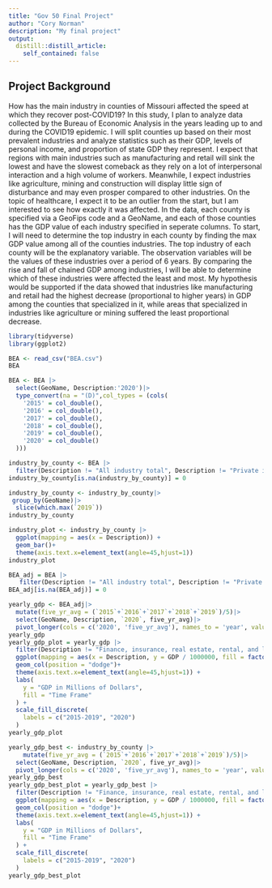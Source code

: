 ```yaml
---
title: "Gov 50 Final Project"
author: "Cory Norman"
description: "My final project"
output:
  distill::distill_article:
    self_contained: false
---
```



## Project Background

How has the main industry in counties of Missouri affected the speed at which they recover post-COVID19? In this study, I plan to analyze data collected by the Bureau of Economic Analysis in the years leading up to and during the COVID19 epidemic. I will split counties up based on their most prevalent industries and analyze statistics such as their GDP, levels of personal income, and proportion of state GDP they represent. I expect that regions with main industries such as manufacturing and retail will sink the lowest and have the slowest comeback as they rely on a lot of interpersonal interaction and a high volume of workers. Meanwhile, I expect industries like agriculture, mining and construction will display little sign of disturbance and may even prosper compared to other industries. On the topic of healthcare, I expect it to be an outlier from the start, but I am interested to see how exactly it was affected. In the data, each county is specified via a GeoFips code and a GeoName, and each of those counties has the GDP value of each industry specified in seperate columns. To start, I will need to determine the top industry in each county by finding the max GDP value among all of the counties industries. The top industry of each county will be the explanatory variable. The observation variables will be the values of these industries over a period of 6 years. By comparing the rise and fall of chained GDP among industries, I will be able to determine which of these industries were affected the least and most. My hypothesis would be supported if the data showed that industries like manufacturing and retail had the highest decrease (proportional to higher years) in GDP among the counties that specialized in it, while areas that specialized in industries like agriculture or mining suffered the least proportional decrease. 

```r
library(tidyverse)
library(ggplot2)
```
```r
BEA <- read_csv("BEA.csv")
BEA
```
```r
BEA <- BEA |>
  select(GeoName, Description:'2020')|>
  type_convert(na = "(D)",col_types = (cols(
    '2015' = col_double(),
    '2016' = col_double(),
    '2017' = col_double(),
    '2018' = col_double(),
    '2019' = col_double(),
    '2020' = col_double()
  )))
```

```r
industry_by_county <- BEA |>
  filter(Description != "All industry total", Description != "Private industries", Description != "Private services-providing industries 3/", Description != "Private goods-producing industries 2/", GeoName != "Missouri")
industry_by_county[is.na(industry_by_county)] = 0
```
  
```r
industry_by_county <- industry_by_county|>
 group_by(GeoName)|>
  slice(which.max(`2019`))
industry_by_county
```

 

```r
industry_plot <- industry_by_county |>
  ggplot(mapping = aes(x = Description)) +
  geom_bar()+
  theme(axis.text.x=element_text(angle=45,hjust=1))
industry_plot
```
```r
BEA_adj = BEA |>
   filter(Description != "All industry total", Description != "Private industries", Description != "Private services-providing industries 3/", Description != "Private goods-producing industries 2/", GeoName != "Missouri")
BEA_adj[is.na(BEA_adj)] = 0
```

```r
yearly_gdp <- BEA_adj|>
  mutate(five_yr_avg = (`2015`+`2016`+`2017`+`2018`+`2019`)/5)|>
  select(GeoName, Description, `2020`, five_yr_avg)|>
  pivot_longer(cols = c('2020', 'five_yr_avg'), names_to = 'year', values_to = "GDP")
yearly_gdp
yearly_gdp_plot = yearly_gdp |>
  filter(Description != "Finance, insurance, real estate, rental, and leasing")|>
  ggplot(mapping = aes(x = Description, y = GDP / 1000000, fill = factor(year, levels = c("five_yr_avg", "2020")))) +
  geom_col(position = "dodge")+
  theme(axis.text.x=element_text(angle=45,hjust=1)) +
  labs(
    y = "GDP in Millions of Dollars",
    fill = "Time Frame"
  ) +
  scale_fill_discrete(
    labels = c("2015-2019", "2020")
  )
yearly_gdp_plot
```
```r
yearly_gdp_best <- industry_by_county |>
    mutate(five_yr_avg = (`2015`+`2016`+`2017`+`2018`+`2019`)/5)|>
  select(GeoName, Description, `2020`, five_yr_avg)|>
  pivot_longer(cols = c('2020', 'five_yr_avg'), names_to = 'year', values_to = "GDP")
yearly_gdp_best
yearly_gdp_best_plot = yearly_gdp_best |>
  filter(Description != "Finance, insurance, real estate, rental, and leasing")|>
  ggplot(mapping = aes(x = Description, y = GDP / 1000000, fill = factor(year, levels = c("five_yr_avg", "2020")))) +
  geom_col(position = "dodge")+
  theme(axis.text.x=element_text(angle=45,hjust=1)) +
  labs(
    y = "GDP in Millions of Dollars",
    fill = "Time Frame"
  ) +
  scale_fill_discrete(
    labels = c("2015-2019", "2020")
  )
yearly_gdp_best_plot
```

